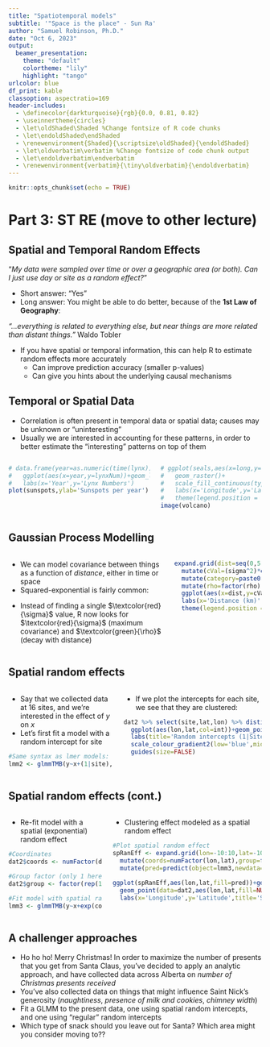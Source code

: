 ```yaml
---
title: "Spatiotemporal models"
subtitle: '"Space is the place" - Sun Ra'
author: "Samuel Robinson, Ph.D."
date: "Oct 6, 2023"
output: 
  beamer_presentation:
    theme: "default"
    colortheme: "lily"
    highlight: "tango"
urlcolor: blue
df_print: kable
classoption: aspectratio=169   
header-includes: 
  - \definecolor{darkturquoise}{rgb}{0.0, 0.81, 0.82}
  - \useinnertheme{circles}
  - \let\oldShaded\Shaded %Change fontsize of R code chunks
  - \let\endoldShaded\endShaded
  - \renewenvironment{Shaded}{\scriptsize\oldShaded}{\endoldShaded}
  - \let\oldverbatim\verbatim %Change fontsize of code chunk output
  - \let\endoldverbatim\endverbatim
  - \renewenvironment{verbatim}{\tiny\oldverbatim}{\endoldverbatim}
---
```


```r
knitr::opts_chunk$set(echo = TRUE)
```

# Part 3: ST RE (move to other lecture)

## Spatial and Temporal Random Effects

"_My data were sampled over time or over a geographic area (or both). Can I just use day or site as a random effect?_"

- Short answer: "Yes"
- Long answer: You might be able to do better, because of the __1st Law of Geography__:

_"...everything is related to everything else, but near things are more related than distant things."_ Waldo Tobler

- If you have spatial or temporal information, this can help R to estimate random effects more accurately
  - Can improve prediction accuracy (smaller p-values)
  - Can give you hints about the underlying causal mechanisms

## Temporal or Spatial Data

- Correlation is often present in temporal data or spatial data; causes may be unknown or "uninteresting"
- Usually we are interested in accounting for these patterns, in order to better estimate the "interesting" patterns on top of them

::: columns

:::: column

```r
# data.frame(year=as.numeric(time(lynx)),lynxNum=as.numeric(lynx)) %>%
#   ggplot(aes(x=year,y=lynxNum))+geom_line()+
#   labs(x='Year',y='Lynx Numbers')
plot(sunspots,ylab='Sunspots per year')
```

::::

:::: column

```r
# ggplot(seals,aes(x=long,y=lat,fill=delta_long))+
#   geom_raster()+
#   scale_fill_continuous(type='viridis')+
#   labs(x='Longitude',y='Latitude')+
#   theme(legend.position = c(0.2,0.7))
image(volcano)
```

::::

:::

<!-- ## Covariance -->

<!-- - Normal distributions\footnotemark don't just have a single $\sigma$, but a matrix of values -->
<!-- - If our data _y_ are _independent_, then it looks like this: -->

<!-- \begin{equation*} -->
<!-- y \sim Normal(\textcolor{orange}{M},\textcolor{red}{\Sigma}) -->
<!-- \end{equation*} -->

<!-- \begin{equation*} -->
<!-- \textcolor{orange}{M} = [\mu_1, \mu_2, \mu_3] -->
<!-- \end{equation*} -->

<!-- \begin{equation*} -->
<!-- \textcolor{red}{\Sigma} = \begin{bmatrix} -->
<!-- \textcolor{red}{\sigma}^2 & 0 & 0 \\ -->
<!-- 0 & \textcolor{red}{\sigma}^2 & 0 \\ -->
<!-- 0 & 0 & \textcolor{red}{\sigma}^2 -->
<!-- \end{bmatrix} -->
<!-- \end{equation*} -->

<!-- - Zeros mean "$\mu_1$, $\mu_2$, \& $\mu_3$ aren't related to each other" -->
<!-- - Diagonal elements = _variance_, off-diagonal = _covariance_ -->

<!-- \footnotetext{Multivariate Normal} -->

<!-- ## Covariance and Correlation -->

<!-- In real life, things may not be independent from each other. For example: -->

<!-- - $\textcolor{red}{\sigma}$ = 2 (variance = $\textcolor{red}{\sigma}^2$ = 4) -->
<!-- - $\mu_1$ and $\mu_2$ are strongly correlated (r=0.7), but $\mu_3$ is not related to anything (r=0). Shown here as a _correlation matrix_ ($\textcolor{red}{R}$): -->

<!-- \begin{equation*} -->
<!-- \textcolor{red}{R} = \begin{bmatrix} -->
<!-- 1 & 0.7 & 0 \\ -->
<!-- 0.7 & 1 & 0 \\ -->
<!-- 0 & 0 & 1 -->
<!-- \end{bmatrix} -->
<!-- \end{equation*} -->

<!-- - When multiplied by the variance, this becomes the _covariance matrix_ ($\textcolor{red}{\Sigma}$) -->

<!-- \begin{equation*} -->
<!-- \textcolor{red}{\Sigma} = \begin{bmatrix} -->
<!-- \textcolor{red}{\sigma}^2\times1 & \textcolor{red}{\sigma}^2\times0.7 & \textcolor{red}{\sigma}^2\times0 \\ -->
<!-- \textcolor{red}{\sigma}^2\times0.7 & \textcolor{red}{\sigma}^2\times1 & \textcolor{red}{\sigma}^2\times0 \\ -->
<!-- \textcolor{red}{\sigma}^2\times0 & \textcolor{red}{\sigma}^2\times0 & \textcolor{red}{\sigma}^2\times1 -->
<!-- \end{bmatrix} = \begin{bmatrix} -->
<!-- 4 & 2.8 & 0 \\ -->
<!-- 2.8 & 4 & 0 \\ -->
<!-- 0 & 0 & 4 -->
<!-- \end{bmatrix} -->
<!-- \end{equation*} -->




## Gaussian Process Modelling

::: columns

:::: column

- We can model covariance between things as a function of _distance_, either in time or space
- Squared-exponential is fairly common\footnotemark:

\begin{equation*}
\begin{split}
\textcolor{red}{\Sigma} = & covariance \\
\textcolor{red}{\Sigma} = & variance \times correlation \\
\textcolor{red}{\Sigma} = & \textcolor{red}{\sigma}^2 \times e^{-\textcolor{green}{\rho}^2 Dist^2}\\
\end{split}
\end{equation*}

- Instead of finding a single $\textcolor{red}{\sigma}$ value, R now looks for $\textcolor{red}{\sigma}$ (maximum covariance) and $\textcolor{green}{\rho}$ (decay with distance)

::::

:::: column

```r
expand.grid(dist=seq(0,5,0.1),rho=c(0.5,1,2),sigma=c(1,2)) %>%
  mutate(cVal=(sigma^2)*exp((-rho^2)*(dist^2))) %>%
  mutate(category=paste0('sigma=',sigma,', rho=',rho)) %>%
  mutate(rho=factor(rho)) %>%
  ggplot(aes(x=dist,y=cVal,group=category,col=rho))+geom_line(size=1)+
  labs(x='Distance (km)',y='Covariance')+scale_colour_manual(values=c('red','purple','blue'))+
  theme(legend.position = c(0.8,0.8))
```

::::

:::

\footnotetext{Also common: AR-1 (temporal processes), Mat\'{e}rn (spatial processes)}

## Spatial random effects

::: columns

:::: column

- Say that we collected data at 16 sites, and we're interested in the effect of _y_ on _x_
- Let's first fit a model with a random intercept for site

```r
#Same syntax as lmer models:
lmm2 <- glmmTMB(y~x+(1|site),data=dat2)
```

::::

:::: column

- If we plot the intercepts for each site, we see that they are clustered:

```r
dat2 %>% select(site,lat,lon) %>% distinct() %>% arrange(site) %>% mutate(int=lmm2$sdr$par.random) %>%
  ggplot(aes(lon,lat,col=int))+geom_point(aes(size=abs(int)))+
  labs(title='Random intercepts (1|Site)',x='Longitude',y='Latitude',col='Intercept')+
  scale_colour_gradient2(low='blue',mid='purple',high='red')+
  guides(size=FALSE)
```

::::

:::


## Spatial random effects (cont.)

::: columns

:::: column

- Re-fit model with a spatial (exponential) random effect

```r
#Coordinates
dat2$coords <- numFactor(dat2$lon,dat2$lat)

#Group factor (only 1 here)
dat2$group <- factor(rep(1,nrow(dat2)))

#Fit model with spatial random effect
lmm3 <- glmmTMB(y~x+exp(coords+0|group),data=dat2)
```

::::

:::: column

- Clustering effect modeled as a spatial random effect

```r
#Plot spatial random effect
spRanEff <- expand.grid(lon=-10:10,lat=-10:10) %>%
  mutate(coords=numFactor(lon,lat),group=factor(rep(1,nrow(.))),x=0) %>%
  mutate(pred=predict(object=lmm3,newdata=.,type='response',allow.new.levels = TRUE))

ggplot(spRanEff,aes(lon,lat,fill=pred))+geom_raster()+
  geom_point(data=dat2,aes(lon,lat,fill=NULL),col='red')+
  labs(x='Longitude',y='Latitude',title='Spatial random effect',fill='Intercept')

```


::::

:::


## A challenger approaches

- Ho ho ho! Merry Christmas! In order to maximize the number of presents that you get from Santa Claus, you've decided to apply an analytic approach, and have collected data across Alberta on _number of Christmas presents received_
- You've also collected data on things that might influence Saint Nick's generosity (_naughtiness_, _presence of milk and cookies_, _chimney width_)
- Fit a GLMM to the present data, one using spatial random intercepts, and one using "regular" random intercepts
- Which type of snack should you leave out for Santa? Which area might you consider moving to??

